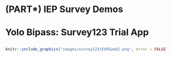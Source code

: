# (PART\*) IEP Survey Demos {-}

# Yolo Bipass: Survey123 Trial App {#yoldem}

## 

```r
knitr::include_graphics("images/survey123/ESRIweb2.png", error = FALSE)
```
